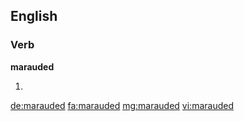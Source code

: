 ==English==

===Verb===
'''marauded'''

# {{past of|maraud}}

[[de:marauded]]
[[fa:marauded]]
[[mg:marauded]]
[[vi:marauded]]